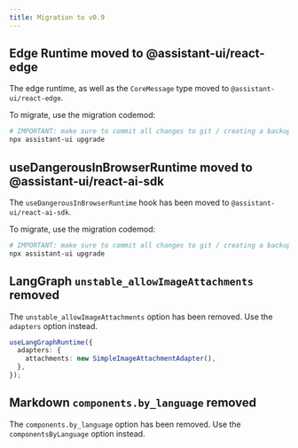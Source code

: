 ```yaml
---
title: Migration to v0.9
---
```


## Edge Runtime moved to @assistant-ui/react-edge

The edge runtime, as well as the `CoreMessage` type moved to `@assistant-ui/react-edge`.

To migrate, use the migration codemod:

```sh
# IMPORTANT: make sure to commit all changes to git / creating a backup before running the codemod
npx assistant-ui upgrade
```

## useDangerousInBrowserRuntime moved to @assistant-ui/react-ai-sdk

The `useDangerousInBrowserRuntime` hook has been moved to `@assistant-ui/react-ai-sdk`.

To migrate, use the migration codemod:

```sh
# IMPORTANT: make sure to commit all changes to git / creating a backup before running the codemod
npx assistant-ui upgrade
```


## LangGraph `unstable_allowImageAttachments` removed

The `unstable_allowImageAttachments` option has been removed. Use the `adapters` option instead.

```ts
useLangGraphRuntime({
  adapters: {
    attachments: new SimpleImageAttachmentAdapter(),
  },
});
```

## Markdown `components.by_language` removed

The `components.by_language` option has been removed. Use the `componentsByLanguage` option instead.
